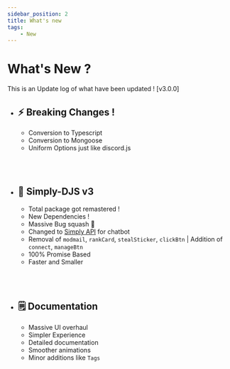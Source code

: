 ```yaml
---
sidebar_position: 2
title: What's new
tags: 
    - New
---
```


# What's New ?

This is an Update log of what have been updated ! [v3.0.0]

- ## ⚡ Breaking Changes !
  * Conversion to Typescript
  * Conversion to Mongoose
  * Uniform Options just like discord.js

<br></br>

- ## 🔨 Simply-DJS v3
  * Total package got remastered !
  * New Dependencies !
  * Massive Bug squash 🐞
  * Changed to [Simply API](https://simplyapi.js.org) for chatbot
  * Removal of `modmail`, `rankCard`, `stealSticker`, `clickBtn` | Addition of `connect`, `manageBtn`
  * 100% Promise Based
  * Faster and Smaller

<br></br>


- ## 🗒 Documentation
  * Massive UI overhaul
  * Simpler Experience
  * Detailed documentation
  * Smoother animations
  * Minor additions like `Tags`